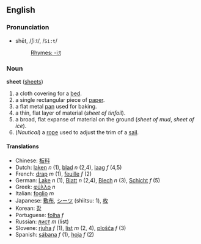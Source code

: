 ==English==
===Pronunciation===
*shēt, /ʃiːt/, /<tt>Si:t</tt>/
*:[[Rhymes:English:-iːt|Rhymes: -iːt]]

===Noun===
'''sheet''' ([[sheets]])

# a cloth covering for a [[bed]].
# a single rectangular piece of [[paper]].
# a flat metal [[pan]] used for baking.
# a thin, flat layer of material (''sheet of tinfoil'').
# a broad, flat expanse of material on the ground (''sheet of mud'', ''sheet of ice'').
# (''Nautical'') a [[rope]] used to adjust the trim of a [[sail]].

====Translations====
*Chinese: [[板料]]
*Dutch: [[laken]] ''n'' (1), [[blad]] ''n'' (2,4), [[laag]] ''f'' (4,5)
*French: [[drap]] ''m'' (1), [[feuille]] ''f'' (2)
*German: [[Lake]] ''n'' (1), [[Blatt]] ''n'' (2,4), [[Blech]] ''n'' (3), [[Schicht]] ''f'' (5)
*Greek: [[φύλλο]] ''n''
*Italian: [[foglio]] ''m''
*Japanese: [[敷布]], [[シーツ]] (shiitsu: 1), [[枚]]
*Korean: [[장]]
*Portuguese: [[folha]] ''f''
*Russian: [[лист]] ''m'' (list)
*Slovene: [[rjuha]] ''f'' (1), [[list]] ''m'' (2, 4), [[plošča]] ''f'' (3)
*Spanish: [[sábana]] ''f'' (1), [[hoja]] ''f'' (2)